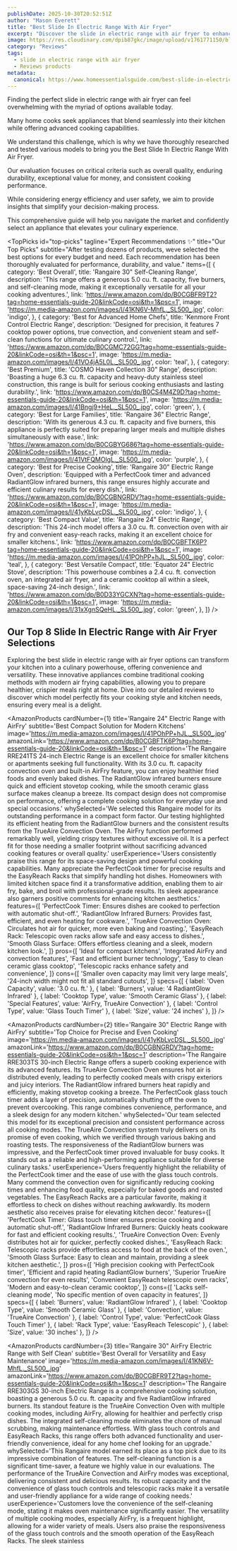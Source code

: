 ```yaml
---
publishDate: 2025-10-30T20:52:51Z
author: "Mason Everett"
title: "Best Slide In Electric Range With Air Fryer"
excerpt: "Discover the slide in electric range with air fryer to enhance your experience. Find top solutions based on thorough testing and reviews."
image: https://res.cloudinary.com/dpib87gkc/image/upload/v1761771150/blog_image_1761771150_mjzfxb.webp
category: "Reviews"
tags:
  - slide in electric range with air fryer
  - Reviews products
metadata:
  canonical: https://www.homeessentialsguide.com/best-slide-in-electric-range-with-air-fryer
---
```



<p>Finding the perfect slide in electric range with air fryer can feel overwhelming with the myriad of options available today.</p>
<p>Many home cooks seek appliances that blend seamlessly into their kitchen while offering advanced cooking capabilities.</p>
<p>We understand this challenge, which is why we have thoroughly researched and tested various models to bring you the Best Slide In Electric Range With Air Fryer.</p>
<p>Our evaluation focuses on critical criteria such as overall quality, enduring durability, exceptional value for money, and consistent cooking performance.</p>
<p>While considering energy efficiency and user safety, we aim to provide insights that simplify your decision-making process.</p>
<p>This comprehensive guide will help you navigate the market and confidently select an appliance that elevates your culinary experience.</p>

<TopPicks
  id="top-picks"
  tagline="Expert Recommendations ✨"
  title="Our Top Picks"
  subtitle="After testing dozens of products, weve selected the best options for every budget and need. Each recommendation has been thoroughly evaluated for performance, durability, and value."
  items={[
    {
      category: 'Best Overall',
      title: 'Rangaire 30" Self-Cleaning Range',
      description: 'This range offers a generous 5.0 cu. ft. capacity, five burners, and self-cleaning mode, making it exceptionally versatile for all your cooking adventures.',
      link: 'https://www.amazon.com/dp/B0CGBFR9T2?tag=home-essentials-guide-20&linkCode=osi&th=1&psc=1',
      image: 'https://m.media-amazon.com/images/I/41KN6V-MhfL._SL500_.jpg',
      color: 'indigo',
    },
    {
      category: 'Best for Advanced Home Chefs',
      title: 'Kenmore Front Control Electric Range',
      description: 'Designed for precision, it features 7 cooktop power options, true convection, and convenient steam and self-clean functions for ultimate culinary control.',
      link: 'https://www.amazon.com/dp/B0CGMC72GG?tag=home-essentials-guide-20&linkCode=osi&th=1&psc=1',
      image: 'https://m.media-amazon.com/images/I/41VO4jA5L0L._SL500_.jpg',
      color: 'teal',
    },
    {
      category: 'Best Premium',
      title: 'COSMO Haven Collection 30" Range',
      description: 'Boasting a huge 6.3 cu. ft. capacity and heavy-duty stainless steel construction, this range is built for serious cooking enthusiasts and lasting durability.',
      link: 'https://www.amazon.com/dp/B0CS4M4Z9D?tag=home-essentials-guide-20&linkCode=osi&th=1&psc=1',
      image: 'https://m.media-amazon.com/images/I/41Bngj9+HeL._SL500_.jpg',
      color: 'green',
    },
    {
      category: 'Best for Large Families',
      title: 'Rangaire 36" Electric Range',
      description: 'With its generous 4.3 cu. ft. capacity and five burners, this appliance is perfectly suited for preparing larger meals and multiple dishes simultaneously with ease.',
      link: 'https://www.amazon.com/dp/B0CGBYG686?tag=home-essentials-guide-20&linkCode=osi&th=1&psc=1',
      image: 'https://m.media-amazon.com/images/I/41VtFQMOlgL._SL500_.jpg',
      color: 'purple',
    },
    {
      category: 'Best for Precise Cooking',
      title: 'Rangaire 30" Electric Range Oven',
      description: 'Equipped with a PerfectCook timer and advanced RadiantGlow infrared burners, this range ensures highly accurate and efficient culinary results for every dish.',
      link: 'https://www.amazon.com/dp/B0CGBNGRDV?tag=home-essentials-guide-20&linkCode=osi&th=1&psc=1',
      image: 'https://m.media-amazon.com/images/I/41yKbLvcDSL._SL500_.jpg',
      color: 'indigo',
    },
    {
      category: 'Best Compact Value',
      title: 'Rangaire 24" Electric Range',
      description: 'This 24-inch model offers a 3.0 cu. ft. convection oven with air fry and convenient easy-reach racks, making it an excellent choice for smaller kitchens.',
      link: 'https://www.amazon.com/dp/B0CGBFTK6P?tag=home-essentials-guide-20&linkCode=osi&th=1&psc=1',
      image: 'https://m.media-amazon.com/images/I/41POhPP+hJL._SL500_.jpg',
      color: 'teal',
    },
    {
      category: 'Best Versatile Compact',
      title: 'Equator 24" Electric Stove',
      description: 'This powerhouse combines a 2.4 cu. ft. convection oven, an integrated air fryer, and a ceramic cooktop all within a sleek, space-saving 24-inch design.',
      link: 'https://www.amazon.com/dp/B0D33YGCXN?tag=home-essentials-guide-20&linkCode=osi&th=1&psc=1',
      image: 'https://m.media-amazon.com/images/I/31xXgnSQeHL._SL500_.jpg',
      color: 'green',
    },
  ]}
/>

## Our Top 8 Slide In Electric Range with Air Fryer Selections

Exploring the best slide in electric range with air fryer options can transform your kitchen into a culinary powerhouse, offering convenience and versatility. These innovative appliances combine traditional cooking methods with modern air frying capabilities, allowing you to prepare healthier, crispier meals right at home. Dive into our detailed reviews to discover which model perfectly fits your cooking style and kitchen needs, ensuring every meal is a delight.

<AmazonProducts
  cardNumber={1}
  title='Rangaire 24" Electric Range with AirFry'
  subtitle='Best Compact Solution for Modern Kitchens'
  image='https://m.media-amazon.com/images/I/41POhPP+hJL._SL500_.jpg'
  amazonLink='https://www.amazon.com/dp/B0CGBFTK6P?tag=home-essentials-guide-20&linkCode=osi&th=1&psc=1'
  description='The Rangaire RRE241TS 24-inch Electric Range is an excellent choice for smaller kitchens or apartments seeking full functionality. With its 3.0 cu. ft. capacity convection oven and built-in AirFry feature, you can enjoy healthier fried foods and evenly baked dishes. The RadiantGlow infrared burners ensure quick and efficient stovetop cooking, while the smooth ceramic glass surface makes cleanup a breeze. Its compact design does not compromise on performance, offering a complete cooking solution for everyday use and special occasions.'
  whySelected='We selected this Rangaire model for its outstanding performance in a compact form factor. Our testing highlighted its efficient heating from the RadiantGlow burners and the consistent results from the TrueAire Convection Oven. The AirFry function performed remarkably well, yielding crispy textures without excessive oil. It is a perfect fit for those needing a smaller footprint without sacrificing advanced cooking features or overall quality.'
  userExperience='Users consistently praise this range for its space-saving design and powerful cooking capabilities. Many appreciate the PerfectCook timer for precise results and the EasyReach Racks that simplify handling hot dishes. Homeowners with limited kitchen space find it a transformative addition, enabling them to air fry, bake, and broil with professional-grade results. Its sleek appearance also garners positive comments for enhancing kitchen aesthetics.'
  features={[
    'PerfectCook Timer: Ensures dishes are cooked to perfection with automatic shut-off.',
    'RadiantGlow Infrared Burners: Provides fast, efficient, and even heating for cookware.',
    'TrueAire Convection Oven: Circulates hot air for quicker, more even baking and roasting.',
    'EasyReach Rack: Telescopic oven racks allow safe and easy access to dishes.',
    'Smooth Glass Surface: Offers effortless cleaning and a sleek, modern kitchen look.',
  ]}
  pros={[
    'Ideal for compact kitchens',
    'Integrated AirFry and convection features',
    'Fast and efficient burner technology',
    'Easy to clean ceramic glass cooktop',
    'Telescopic racks enhance safety and convenience',
  ]}
  cons={[
    'Smaller oven capacity may limit very large meals',
    '24-inch width might not fit all standard cutouts',
  ]}
  specs={[
    { label: 'Oven Capacity', value: '3.0 cu. ft.' },
    { label: 'Burners', value: '4 RadiantGlow Infrared' },
    { label: 'Cooktop Type', value: 'Smooth Ceramic Glass' },
    { label: 'Special Features', value: 'AirFry, TrueAire Convection' },
    { label: 'Control Type', value: 'Glass Touch Timer' },
    { label: 'Size', value: '24 inches' },
  ]}
/>

<AmazonProducts
  cardNumber={2}
  title='Rangaire 30" Electric Range with AirFry'
  subtitle='Top Choice for Precise and Even Cooking'
  image='https://m.media-amazon.com/images/I/41yKbLvcDSL._SL500_.jpg'
  amazonLink='https://www.amazon.com/dp/B0CGBNGRDV?tag=home-essentials-guide-20&linkCode=osi&th=1&psc=1'
  description='The Rangaire RRE303TS 30-inch Electric Range offers a superb cooking experience with its advanced features. Its TrueAire Convection Oven ensures hot air is distributed evenly, leading to perfectly cooked meals with crispy exteriors and juicy interiors. The RadiantGlow infrared burners heat rapidly and efficiently, making stovetop cooking a breeze. The PerfectCook glass touch timer adds a layer of precision, automatically shutting off the oven to prevent overcooking. This range combines convenience, performance, and a sleek design for any modern kitchen.'
  whySelected='Our team selected this model for its exceptional precision and consistent performance across all cooking modes. The TrueAire Convection system truly delivers on its promise of even cooking, which we verified through various baking and roasting tests. The responsiveness of the RadiantGlow burners was impressive, and the PerfectCook timer proved invaluable for busy cooks. It stands out as a reliable and high-performing appliance suitable for diverse culinary tasks.'
  userExperience='Users frequently highlight the reliability of the PerfectCook timer and the ease of use with the glass touch controls. Many commend the convection oven for significantly reducing cooking times and enhancing food quality, especially for baked goods and roasted vegetables. The EasyReach Racks are a particular favorite, making it effortless to check on dishes without reaching awkwardly. Its modern aesthetic also receives praise for elevating kitchen decor.'
  features={[
    'PerfectCook Timer: Glass touch timer ensures precise cooking and automatic shut-off.',
    'RadiantGlow Infrared Burners: Quickly heats cookware for fast and efficient cooking results.',
    'TrueAire Convection Oven: Evenly distributes hot air for quicker, perfectly cooked dishes.',
    'EasyReach Rack: Telescopic racks provide effortless access to food at the back of the oven.',
    'Smooth Glass Surface: Easy to clean and maintain, providing a sleek kitchen aesthetic.',
  ]}
  pros={[
    'High precision cooking with PerfectCook timer',
    'Efficient and rapid heating RadiantGlow burners',
    'Superior TrueAire convection for even results',
    'Convenient EasyReach telescopic oven racks',
    'Modern and easy-to-clean ceramic cooktop',
  ]}
  cons={[
    'Lacks self-cleaning mode',
    'No specific mention of oven capacity in features',
  ]}
  specs={[
    { label: 'Burners', value: 'RadiantGlow Infrared' },
    { label: 'Cooktop Type', value: 'Smooth Ceramic Glass' },
    { label: 'Convection', value: 'TrueAire Convection' },
    { label: 'Control Type', value: 'PerfectCook Glass Touch Timer' },
    { label: 'Rack Type', value: 'EasyReach Telescopic' },
    { label: 'Size', value: '30 inches' },
  ]}
/>

<AmazonProducts
  cardNumber={3}
  title='Rangaire 30" AirFry Electric Range with Self Clean'
  subtitle='Best Overall for Versatility and Easy Maintenance'
  image='https://m.media-amazon.com/images/I/41KN6V-MhfL._SL500_.jpg'
  amazonLink='https://www.amazon.com/dp/B0CGBFR9T2?tag=home-essentials-guide-20&linkCode=osi&th=1&psc=1'
  description='The Rangaire RRE303GS 30-inch Electric Range is a comprehensive cooking solution, boasting a generous 5.0 cu. ft. capacity and five RadiantGlow infrared burners. Its standout feature is the TrueAire Convection Oven with multiple cooking modes, including AirFry, allowing for healthier and perfectly crisp dishes. The integrated self-cleaning mode eliminates the chore of manual scrubbing, making maintenance effortless. With glass touch controls and EasyReach Racks, this range offers both advanced functionality and user-friendly convenience, ideal for any home chef looking for an upgrade.'
  whySelected='This Rangaire model earned its place as a top pick due to its impressive combination of features. The self-cleaning function is a significant time-saver, a feature we highly value in our evaluations. The performance of the TrueAire Convection and AirFry modes was exceptional, delivering consistent and delicious results. Its robust capacity and the convenience of glass touch controls and telescopic racks make it a versatile and user-friendly appliance for a wide range of cooking needs.'
  userExperience='Customers love the convenience of the self-cleaning mode, stating it makes oven maintenance significantly easier. The versatility of multiple cooking modes, especially AirFry, is a frequent highlight, allowing for a wider variety of meals. Users also praise the responsiveness of the glass touch controls and the smooth operation of the EasyReach Racks. The sleek stainless